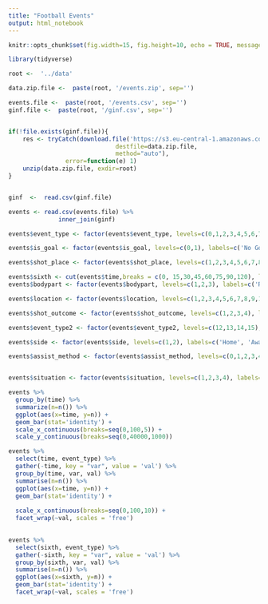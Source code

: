 ```yaml
---
title: "Football Events"
output: html_notebook
---
```



```r
knitr::opts_chunk$set(fig.width=15, fig.height=10, echo = TRUE, message = TRUE, warning = FALSE)
```

```r
library(tidyverse)
```

```r
root <-  '../data'

data.zip.file <-  paste(root, '/events.zip', sep='')

events.file <-  paste(root, '/events.csv', sep='')
ginf.file <-  paste(root, '/ginf.csv', sep='')


if(!file.exists(ginf.file)){
    res <- tryCatch(download.file('https://s3.eu-central-1.amazonaws.com/datasets-zrbfhr74383/football-events.zip',
                              destfile=data.zip.file,
                              method="auto"),
                error=function(e) 1)
    unzip(data.zip.file, exdir=root)
}


ginf  <-  read.csv(ginf.file)

events <- read.csv(events.file) %>%
              inner_join(ginf)
```



```r

events$event_type <- factor(events$event_type, levels=c(0,1,2,3,4,5,6,7,8,9,10,11), labels=c('Annoucement', 'Attempt','Corner','Foul', 'Yellow Card', 'Second Yellow Card', 'Red Card', 'Substitution', 'Free kick won', 'Offside', 'Hand Ball', 'Penalty Conceded'))

events$is_goal <- factor(events$is_goal, levels=c(0,1), labels=c('No Goal', 'Goal'))

events$shot_place <- factor(events$shot_place, levels=c(1,2,3,4,5,6,7,8,9,10,11,12,13), labels=c('Bit Too High', 'Blocked', 'Bottom Left Corner', 'Bottom Right Corner', 'Centre Of Goal', 'High And Wide', 'Hits The Bar', 'Misses To The left', 'Misses To The Right', 'Too high', 'Top Centre Of The Goal', 'Top Left Corner', 'Top Right Corner'))

events$sixth <- cut(events$time,breaks = c(0, 15,30,45,60,75,90,120), labels = c('0-15','15-30','30-45', '45-60', '60-75', '75-90', '90-'))
events$bodypart <- factor(events$bodypart, levels=c(1,2,3), labels=c('Right Foot', 'Left Foot', 'Head'))

events$location <- factor(events$location, levels=c(1,2,3,4,5,6,7,8,9,10,11,12,13,14,15,16,17,18,19), labels=c('Attacking half', 'Defense half', 'Centre of the box', 'Left wing', 'right wing', 'difficult angle and long range', 'difficult angle on the left', 'difficult angle on the right', 'Left Site Of The box',  'Left Site Of The Six Yard Box',  'Right Site Of The Box',  'Right Site Of The Six Yard Box', 'Very close range', 'Penalty Spot', 'Outsite The Box', 'long range', 'More Than 35 yards', 'More than 40 yards', 'not recorded'))

events$shot_outcome <- factor(events$shot_outcome, levels=c(1,2,3,4), labels=c('On target', 'off target', 'blocked', 'hit the bar'))

events$event_type2 <- factor(events$event_type2, levels=c(12,13,14,15), labels=c('Key pass', 'Failed Through ball', 'Sending Off', 'Own Goal'))

events$side <- factor(events$side, levels=c(1,2), labels=c('Home', 'Away'))

events$assist_method <- factor(events$assist_method, levels=c(0,1,2,3,4), labels=c('None', 'Pass','Cross', 'Headed Pass', 'Through Ball'))


events$situation <- factor(events$situation, levels=c(1,2,3,4), labels=c('Open Play', 'Set Piece','Corner', 'Free Kick'))

```




```r
events %>%
  group_by(time) %>%
  summarize(n=n()) %>%
  ggplot(aes(x=time, y=n)) +
  geom_bar(stat='identity') + 
  scale_x_continuous(breaks=seq(0,100,5)) +
  scale_y_continuous(breaks=seq(0,40000,1000))
```



```r
events %>%
  select(time, event_type) %>%
  gather(-time, key = "var", value = 'val') %>%
  group_by(time, var, val) %>%
  summarise(n=n()) %>%
  ggplot(aes(x=time, y=n)) +
  geom_bar(stat='identity') +
  
  scale_x_continuous(breaks=seq(0,100,10)) +
  facet_wrap(~val, scales = 'free')
  

```










```r
events %>%
  select(sixth, event_type) %>%
  gather(-sixth, key = "var", value = 'val') %>%
  group_by(sixth, var, val) %>%
  summarise(n=n()) %>%
  ggplot(aes(x=sixth, y=n)) +
  geom_bar(stat='identity') +
  facet_wrap(~val, scales = 'free')
  
```




